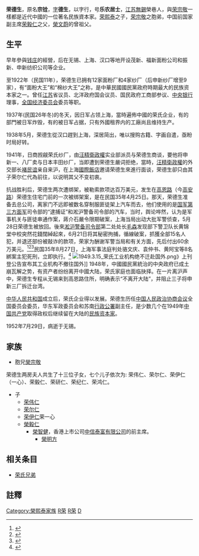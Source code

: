 {{infobox person
|name=荣德生
|image=榮德生.jpg
|birth_date=光绪元年七月初四 <br> {{birth date|1875|8|4}}
|birth_place = [[江苏|江苏]][[无锡|无锡]]
|death_date={{death date and age|1952|7|29|1875|8|4}}
|death_place = [[江苏|江苏]][[无锡|无锡]]
|relations=兄: [[荣宗敬|荣宗敬]]
}}

'''荣德生'''{{BD|1875年|8月4日|1952年|7月29日|CatIdx=R榮}}，原名'''宗铨'''，[[表字|字]]'''德生'''，以字行，号'''乐农居士'''，[[江蘇省|江苏]][[無錫|無錫]]榮巷人，與[[荣宗敬|荣宗敬]]一樣都是近代中國的一位著名民族資本家。[[荣熙泰|荣熙泰]]之子，[[荣宗敬|荣宗敬]]之胞弟，中国前国家副主席[[荣毅仁|荣毅仁]]之父，[[榮文蔚|榮文蔚]]的曾祖父。

== 生平 ==
早年參與[[钱庄|钱庄]]的經營，后在无锡、上海、汉口等地开设茂新、福新面粉公司和振新、申新纺织公司等企业。

至1922年（民国11年），荣德生已拥有12家面粉厂和4家纱厂（后申新纱厂增至9家），有“面粉大王”和“棉纱大王”之称，是中華民國國民黨政府時期最大的民族资本家之一。曾任[[江苏|江苏]]省议员、北洋政府国会议员、国民政府工商部参议、[[中華民國中央銀行|中央银行]]理事，[[全国经济委员会|全国经济委员会]]委员等职。

1937年(民国26年冬)的冬天，因日军占领上海，當時遍佈中國的荣氏企业，有的部門被日军炸毁，有的被日军占据，只有外國租界内的工廠尚且维持生产。

1938年5月，荣德生從汉口趕到上海，深居简出，唯以搜购古籍、字画自遣，亟盼时局好转。

1941年，日商觊觎荣氏纱厂，由[[汪精衛政權|汪精衛政權]]实业部派员与荣德生商谈，要他将申新一、八厂卖与日本丰田纱厂，当即遭到荣德生嚴词拒绝，當時，[[汪精衛政權|汪精衛政權]]的外交部长[[褚民谊|褚民谊]]亲自来沪，在上海[[國際飯店|國際飯店]]邀请荣德生來進行面谈，荣德生卻只由其子荣尔仁代為前往，以说明其父不变初衷。  

抗战胜利后，荣德生两次遭绑架，被勒索款项达百万美元，发生在[[高恩路|高恩路]]（今[[高安路|高安路]]）荣德生住宅门前的一次被绑架案，是在民国35年4月25日。那天，荣德生准备去总公司，离家门不远即被数名穿制服匪徒架上汽车而去，他们使用的是[[中華民國國軍|国军]][[第三方面军|第三方面军]]司令部的“逮捕证”和淞沪警备司令部的汽车，当时，舆论哗然，认为是军事机关与匪徒串通作案，蔣介石嚴令限期破案，上海当局出动大批军警侦查，5月28日荣德生被放回。後來[[淞沪警备司令部|淞沪警备司令部]]第二处处长[[毛森|毛森]]发现部下警卫队长黄锦堂中校突然花錢闊綽起來，6月21日将其秘密拘捕，循線破案，抓獲全部15名人犯，并退还部份被敲诈的款项，荣家为酬谢军警当局和有关方面，先后付出60余万美元。<ref>{{Cite web | url=http://img.mg1912.com/news/2011/04/08/5d670bb92f2f19d2012f32f2ed9b000a.html | title=1946：与荣德生绑架案相关的毛森、汤恩伯函件 | publisher=民国春秋 | deadurl=yes | archiveurl=https://web.archive.org/web/20160304101113/http://img.mg1912.com/news/2011/04/08/5d670bb92f2f19d2012f32f2ed9b000a.html | archivedate=2016-03-04 }}</ref><ref>{{Cite web | url=http://szw.wuxi.gov.cn/doc/2013/03/18/505732.shtml | title=62年前的绑票大案 | work=无锡新周刊 | publisher=无锡市史志办公室 | date=2013-03-18 | access-date=2015-11-02 | archive-url=https://web.archive.org/web/20160304190511/http://szw.wuxi.gov.cn/doc/2013/03/18/505732.shtml | archive-date=2016-03-04 | dead-url=yes }}</ref><ref>{{Cite news | url=http://news.163.com/08/0417/15/49OAH6FJ000120GU.html | title=揭秘旧上海滩商界第一大亨荣德生绑票案始末 | date=2008-04-17 | location=北京 | work=时报新闻网 }}{{Dead link|date=2020年1月 |bot=InternetArchiveBot |fix-attempted=yes }}</ref>民国35年8月27日，上海军事法庭判处骆文庆、袁仲书、黄阿宝等8名綁案主犯死刑，立即执行。<ref>{{Cite news| url=http://tj.legaldaily.com.cn/content/2010-12/01/content_2375360.htm?node=8418| work=天津政法报| title=震惊上海的军统特务绑票案| deadurl=yes| archiveurl=https://web.archive.org/web/20160306094014/http://tj.legaldaily.com.cn/content/2010-12/01/content_2375360.htm?node=8418| archivedate=2016-03-06}}</ref>
[[File:1949.3.15_荣氏工业机构绝不迁赴国外.png|thumb]]》上刊登公告宣布其工业机构不撤往国外]]
1948年，中國國民黨統治的中央政府已成土崩瓦解之势，有资产者纷纷离开中國大陆，荣氏家庭也面临抉择。在一片离沪声中，荣德生专程从无锡来到高恩路住所，明确表示“不离开大陆”，并阻止三子将申新三厂拆迁台湾。

[[中华人民共和国|中华人民共和国]]成立后，荣氏企业得以发展。荣德生历任[[中国人民政治协商会议|中国人民政治协商会议]]全国委员会委员，华东军政委员会和苏南[[行政公署|行政公署]]副主任，是少数几个在1949年[[中国共产党|中国共产党]]取得政权后继续留在大陆的[[民族资本家|民族资本家]]。

1952年7月29日，病逝于无锡。

== 家族 ==
*胞兄[[榮宗敬|榮宗敬]]

荣德生两房夫人共生了十三位子女，七个儿子依次为: 荣伟仁、荣尔仁、荣伊仁（一心）、荣毅仁、荣研仁、荣纪仁、荣鸿仁。

*子
**[[荣伟仁|荣伟仁]]
**[[荣尔仁|荣尔仁]]
**[[荣伊仁|荣伊仁]]荣一心
**[[榮毅仁|榮毅仁]]
***[[榮智健|榮智健]]，香港上市公司[[中信泰富有限公司|中信泰富有限公司]]的前主席。
****[[榮明方|榮明方]]

==相关条目==
* [[荣氏兄弟|荣氏兄弟]]

==註釋==
{{reflist}}
{{荣熙泰家族}}

[[Category:榮熙泰家族|Category:榮熙泰家族]]
[[Category:无锡人|R荣]]
[[Category:中国企业家|R荣]]
[[Category:榮姓|D]]
